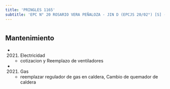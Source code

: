 ```yaml
---
title: 'PRINGLES 1165'
subtitle: 'EPC N° 20 ROSARIO VERA PEÑALOZA - JIN D (EPCJS 20/02°) [S] - CENOF CENTRO PRINGLES'
---
```


#


## Mantenimiento

*  (2021) Electricidad 
    + cotizacion y Reemplazo de ventiladores

*  (2021) Gas 
    + reemplazar regulador de gas en caldera, Cambio de quemador de caldera



